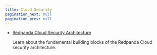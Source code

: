 ```yaml
---
title: Cloud Security
pagination_next: null
pagination_prev: null
---
```


- [Redpanda Cloud Security Architecture](../../cloud/security/cloud-security-architecture)

  Learn about the fundamental building blocks of the Redpanda Cloud security architecture.
